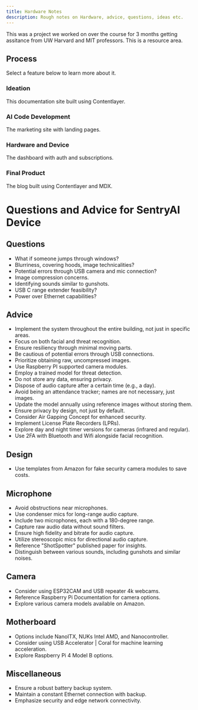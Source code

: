 ```yaml
---
title: Hardware Notes
description: Rough notes on Hardware, advice, questions, ideas etc.
---
```



<Callout>

This was a project we worked on over the course for 3 months getting assitance from UW Harvard and MIT professors. This is a resource area.

</Callout>

## Process

Select a feature below to learn more about it.

<div className="grid sm:grid-cols-2 gap-4 mt-6">

<Card href="/resources/documentation">

### Ideation

This documentation site built using Contentlayer.

</Card>

<Card href="/resources/ideation">

### AI Code Development

The marketing site with landing pages.

</Card>

<Card href="/resources/app">

### Hardware and Device

The dashboard with auth and subscriptions.

</Card>

<Card href="/resources/">

### Final Product

The blog built using Contentlayer and MDX.

</Card>

</div>


# Questions and Advice for SentryAI Device

## Questions

- What if someone jumps through windows?
- Blurriness, covering hoods, image technicalities?
- Potential errors through USB camera and mic connection?
- Image compression concerns.
- Identifying sounds similar to gunshots.
- USB C range extender feasibility?
- Power over Ethernet capabilities?

## Advice

- Implement the system throughout the entire building, not just in specific areas.
- Focus on both facial and threat recognition.
- Ensure resiliency through minimal moving parts.
- Be cautious of potential errors through USB connections.
- Prioritize obtaining raw, uncompressed images.
- Use Raspberry PI supported camera modules.
- Employ a trained model for threat detection.
- Do not store any data, ensuring privacy.
- Dispose of audio capture after a certain time (e.g., a day).
- Avoid being an attendance tracker; names are not necessary, just images.
- Update the model annually using reference images without storing them.
- Ensure privacy by design, not just by default.
- Consider Air Gapping Concept for enhanced security.
- Implement License Plate Recorders (LPRs).
- Explore day and night timer versions for cameras (infrared and regular).
- Use 2FA with Bluetooth and Wifi alongside facial recognition.

## Design

- Use templates from Amazon for fake security camera modules to save costs.

## Microphone

- Avoid obstructions near microphones.
- Use condenser mics for long-range audio capture.
- Include two microphones, each with a 180-degree range.
- Capture raw audio data without sound filters.
- Ensure high fidelity and bitrate for audio capture.
- Utilize stereoscopic mics for directional audio capture.
- Reference "ShotSpotter" published paper for insights.
- Distinguish between various sounds, including gunshots and similar noises.

## Camera

- Consider using ESP32CAM and USB repeater 4k webcams.
- Reference Raspberry Pi Documentation for camera options.
- Explore various camera models available on Amazon.

## Motherboard

- Options include NanoITX, NUKs Intel AMD, and Nanocontroller.
- Consider using USB Accelerator | Coral for machine learning acceleration.
- Explore Raspberry Pi 4 Model B options.

## Miscellaneous

- Ensure a robust battery backup system.
- Maintain a constant Ethernet connection with backup.
- Emphasize security and edge network connectivity.


